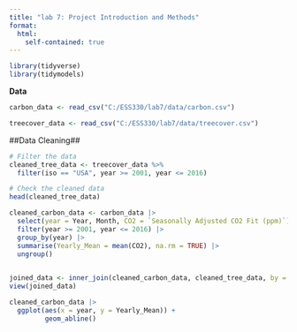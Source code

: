 ```yaml
---
title: "lab 7: Project Introduction and Methods"
format: 
  html:
    self-contained: true
---
```


```r
library(tidyverse)
library(tidymodels)
```




**Data**
```r
carbon_data <- read_csv("C:/ESS330/lab7/data/carbon.csv")

treecover_data <- read_csv("C:/ESS330/lab7/data/treecover.csv")
```




##Data Cleaning##


```r
# Filter the data
cleaned_tree_data <- treecover_data %>%
  filter(iso == "USA", year >= 2001, year <= 2016)

# Check the cleaned data
head(cleaned_tree_data)
```

```r

cleaned_carbon_data <- carbon_data |>
  select(year = Year, Month, CO2 = `Seasonally Adjusted CO2 Fit (ppm)`) |>
  filter(year >= 2001, year <= 2016) |>
  group_by(year) |>
  summarise(Yearly_Mean = mean(CO2), na.rm = TRUE) |>
  ungroup()
  
```


```r
joined_data <- inner_join(cleaned_carbon_data, cleaned_tree_data, by = "year")
view(joined_data)
```


```r
cleaned_carbon_data |>
  ggplot(aes(x = year, y = Yearly_Mean)) +
         geom_abline()

```







